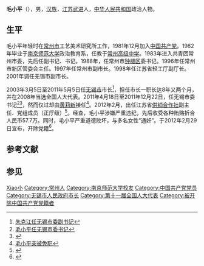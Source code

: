 {{Infobox person
|姓名=毛小平
|图像=
|图像说明=
|出生日期={{birth date and age|1957|7|7}}
|逝世日期=
|出生地=
|居住地=[[江苏省|江苏省]][[无锡市|无锡市]]
|逝世地=
|国籍={{PRC}}
|籍贯=[[常州市|常州市]][[武进县|武进县]]
|种族=[[汉族|汉族]]
|教育程度=
|母校=
|职业=官僚
|政党=<del>{{CPC}}</del>（1981年12月加入－2012年2月29日开除）
|宗教信仰=无
|配偶=
|子女=
}}

'''毛小平'''（{{bd|1957年|7月7日|catIdx=M毛}}），男，[[汉族|汉族]]，[[江苏省|江苏]][[武进县|武进]]人，[[中华人民共和国|中华人民共和国]]政治人物。

== 生平 ==
毛小平年轻时在[[常州市|常州市]]工艺美术研究所工作，1981年12月加入[[中国共产党|中国共产党]]。1982年毕业于[[南京师范大学|南京师范大学]]政治教育系，任教于[[常州高级中学|常州高级中学]]。1983年进入共青团常州市委，先后任副书记、书记。1988年，任常州市[[钟楼区|钟楼区]]委书记。1996年任常州市新区管委会主任。1997年任常州市副市长。1998年任江苏省轻工厅副厅长。2001年调任无锡市副市长。

2003年3月5日至2011年5月5日任[[无锡市|无锡市]]市长<ref>[http://news.house365.com/gbk/wxestate/system/2011/05/06/010304290.shtml 朱克江任无锡市委副书记]{{Dead link|date=2020年5月 |bot=InternetArchiveBot |fix-attempted=yes }}</ref>，担任市长一职长达8年又两个月，并在2008年当选全国人大代表。2011年4月18日至2011年12月22日，任无锡市委书记<ref>[http://www.wxip.org/wxzscq/showinfo/showinfo.aspx?infoid=eb344453-763c-45d8-8936-7d721440049e&siteid=1 毛小平任无锡市委书记]{{Dead link|date=2020年5月 |bot=InternetArchiveBot |fix-attempted=yes }}</ref><ref>{{Cite web|title=黄莉新任无锡市委书记(图)|url=https://china.huanqiu.com/article/9CaKrnJtBUV|access-date=2021-11-21|work=china.huanqiu.com}}</ref>，然而仅过{{age in years and days|2011|4|18|2011|12|22|age=no}}却由[[黄莉新|黄莉新]]接任<ref>[http://blog.sina.cn/dpool/blog/s/blog_3f3fb9610102dyva.html 毛小平突被免职]{{Dead link}}</ref>。2012年2月，出任江苏省[[供销合作社|供销合作社]]副主任、党组成员（正厅级）<ref>{{Cite web|title=无锡原市委书记毛小平新职务：江苏供销社副主任_手机同花顺财经|url=http://m.10jqka.com.cn/20120210/c525836267.shtml|access-date=2021-11-21|work=m.10jqka.com.cn}}</ref>。经查，毛小平涉嫌严重违纪，先后收受各种贿赂折合人民币57.7万。同时，毛小平严重道德败坏，与多名女性“通奸”。于2012年2月29日宣布，开除党籍<ref>{{Cite web|title=毛小平涉嫌受贿通奸被开除党籍|url=http://www.cbfau.com/cbf-201515705.html|access-date=2021-11-21|work=www.cbfau.com}}</ref>。

== 参考文献 ==
{{reflist}}

== 参见 ==
{{start box}}
{{s-gov|prc}}
{{s-before|[[王荣_(政治人物)|王荣]]}}
{{s-title|[[无锡市人民政府|无锡市人民政府]]市长|2003年3月5日－2011年5月5日}}
{{s-after|[[朱克江|朱克江]]}}
{{s-ppo|cpc}}
{{s-before|[[杨卫泽|杨卫泽]]}}
{{s-title|[[中国共产党无锡市委员会|中国共产党无锡市委员会]]书记|2011年4月18日－2011年12月22日}}
{{s-after|[[黄莉新|黄莉新]]}}
{{end box}}

{{Authority control}}
{{DEFAULTSORT:Mao毛}}
[[Category:毛姓|Xiao小]]
[[Category:常州人|Category:常州人]]
[[Category:南京师范大学校友|Category:南京师范大学校友]]
[[Category:中国共产党党员|Category:中国共产党党员]]
[[Category:无锡市人民政府市长|Category:无锡市人民政府市长]]
[[Category:第十一届全国人大代表|Category:第十一届全国人大代表]]
[[Category:被开除中国共产党党籍者|Category:被开除中国共产党党籍者]]